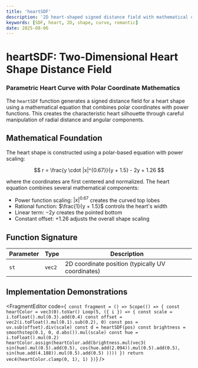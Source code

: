 ```yaml
---
title: 'heartSDF'
description: '2D heart-shaped signed distance field with mathematical curve equation'
keywords: [SDF, heart, 2D, shape, curve, romantic]
date: 2025-08-06
---
```



# heartSDF: Two-Dimensional Heart Shape Distance Field

### Parametric Heart Curve with Polar Coordinate Mathematics

The `heartSDF` function generates a signed distance field for a heart shape using a mathematical equation that combines polar coordinates with power functions. This creates the characteristic heart silhouette through careful manipulation of radial distance and angular components.

## Mathematical Foundation

The heart shape is constructed using a polar-based equation with power scaling:

$$
r = \frac{y \cdot |x|^{0.67}}{y + 1.5} - 2y + 1.26
$$

where the coordinates are first centered and normalized. The heart equation combines several mathematical components:

- Power function scaling: $|x|^{0.67}$ creates the curved top lobes
- Rational function: $\frac{1}{y + 1.5}$ controls the heart's width
- Linear term: $-2y$ creates the pointed bottom
- Constant offset: $+1.26$ adjusts the overall shape scaling

## Function Signature

| Parameter | Type   | Description                                       |
| --------- | ------ | ------------------------------------------------- |
| `st`      | `vec2` | 2D coordinate position (typically UV coordinates) |

## Implementation Demonstrations

<FragmentEditor
        code={`
const fragment = () => Scope(() => {
        const heartColor = vec3(0).toVar()
        Loop(5, ({ i }) => {
                const scale = i.toFloat().mul(0.3).add(0.4)
                const offset = vec2(i.toFloat().mul(0.1).sub(0.2), 0)
                const pos = uv.sub(offset).div(scale)
                const d = heartSDF(pos)
                const brightness = smoothstep(0.1, 0, d.abs()).mul(scale)
                const hue = i.toFloat().mul(0.2)
                heartColor.assign(heartColor.add(brightness.mul(vec3(
                        sin(hue).mul(0.5).add(0.5),
                        cos(hue.add(2.094)).mul(0.5).add(0.5),
                        sin(hue.add(4.188)).mul(0.5).add(0.5)
                ))))
        })
        return vec4(heartColor.clamp(0, 1), 1)
})`}
/>
